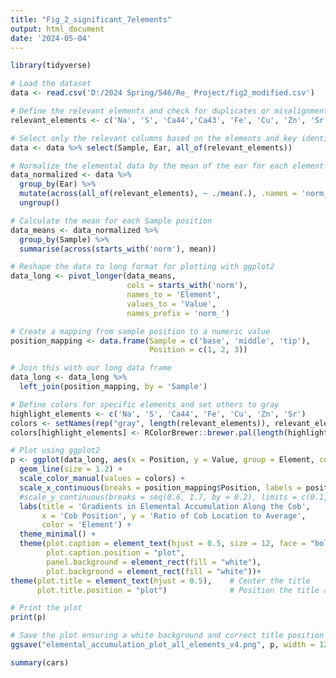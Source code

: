 ---
title: "Fig_2_significant_7elements"
output: html_document
date: '2024-05-04'
---
```{r cars1}
library(tidyverse)

# Load the dataset
data <- read.csv('D:/2024 Spring/546/Re_ Project/fig2_modified.csv')

# Define the relevant elements and check for duplicates or misalignments
relevant_elements <- c('Na', 'S', 'Ca44','Ca43', 'Fe', 'Cu', 'Zn', 'Sr', 'B', 'Mg', 'Al', 'P', 'K', 'Mn', 'Co', 'Ni', 'As', 'Rb', 'Mo', 'Cd')

# Select only the relevant columns based on the elements and key identifiers
data <- data %>% select(Sample, Ear, all_of(relevant_elements))

# Normalize the elemental data by the mean of the ear for each element
data_normalized <- data %>%
  group_by(Ear) %>%
  mutate(across(all_of(relevant_elements), ~ ./mean(.), .names = 'norm_{.col}')) %>%
  ungroup()

# Calculate the mean for each Sample position
data_means <- data_normalized %>%
  group_by(Sample) %>%
  summarise(across(starts_with('norm'), mean))

# Reshape the data to long format for plotting with ggplot2
data_long <- pivot_longer(data_means, 
                          cols = starts_with('norm'), 
                          names_to = 'Element', 
                          values_to = 'Value',
                          names_prefix = 'norm_')

# Create a mapping from sample position to a numeric value
position_mapping <- data.frame(Sample = c('base', 'middle', 'tip'),
                               Position = c(1, 2, 3))

# Join this with our long data frame
data_long <- data_long %>%
  left_join(position_mapping, by = 'Sample')

# Define colors for specific elements and set others to gray
highlight_elements <- c('Na', 'S', 'Ca44', 'Fe', 'Cu', 'Zn', 'Sr')
colors <- setNames(rep("gray", length(relevant_elements)), relevant_elements)
colors[highlight_elements] <- RColorBrewer::brewer.pal(length(highlight_elements), "Set1")

# Plot using ggplot2
p <- ggplot(data_long, aes(x = Position, y = Value, group = Element, color = Element)) +
  geom_line(size = 1.2) +
  scale_color_manual(values = colors) +
  scale_x_continuous(breaks = position_mapping$Position, labels = position_mapping$Sample) +
  #scale_y_continuous(breaks = seq(0.6, 1.7, by = 0.2), limits = c(0.1, 2.0)) +
  labs(title = 'Gradients in Elemental Accumulation Along the Cob',
       x = 'Cob Position', y = 'Ratio of Cob Location to Average',
       color = 'Element') +
  theme_minimal() +
  theme(plot.caption = element_text(hjust = 0.5, size = 12, face = "bold"),  
        plot.caption.position = "plot", 
        panel.background = element_rect(fill = "white"), 
        plot.background = element_rect(fill = "white"))+
theme(plot.title = element_text(hjust = 0.5),    # Center the title
      plot.title.position = "plot")              # Position the title at the plot base

# Print the plot
print(p)

# Save the plot ensuring a white background and correct title position
ggsave("elemental_accumulation_plot_all_elements_v4.png", p, width = 12, height = 8, dpi = 300, device = 'png')

summary(cars)
```
